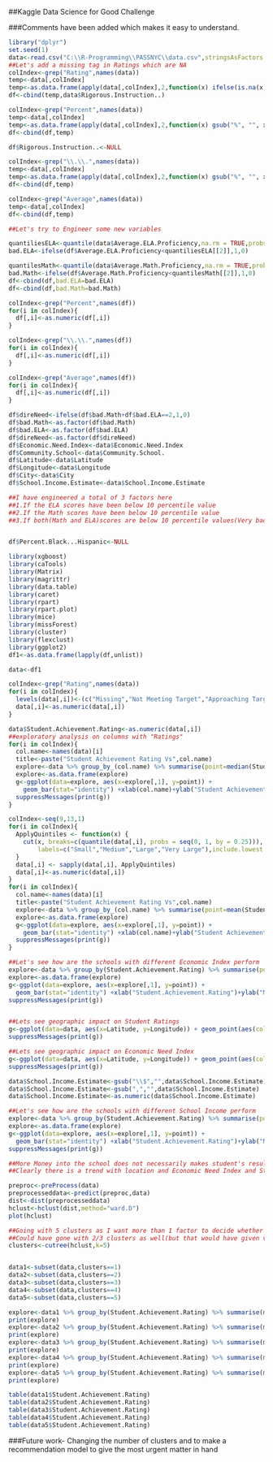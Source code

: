 ##Kaggle Data Science for Good Challenge

###Comments have been added which makes it easy to understand.

```r
library("dplyr")
set.seed(1)
data<-read.csv("C:\\R-Programming\\PASSNYC\\data.csv",stringsAsFactors = FALSE,na.strings = c("N/A","NA",""))
##Let's add a missing tag in Ratings which are NA
colIndex<-grep("Rating",names(data))
temp<-data[,colIndex]
temp<-as.data.frame(apply(data[,colIndex],2,function(x) ifelse(is.na(x),"Missing",x)))
df<-cbind(temp,data$Rigorous.Instruction..)

colIndex<-grep("Percent",names(data))
temp<-data[,colIndex]
temp<-as.data.frame(apply(data[,colIndex],2,function(x) gsub("%", "", x)))
df<-cbind(df,temp)

df$Rigorous.Instruction..<-NULL

colIndex<-grep("\\.\\.",names(data))
temp<-data[,colIndex]
temp<-as.data.frame(apply(data[,colIndex],2,function(x) gsub("%", "", x)))
df<-cbind(df,temp)

colIndex<-grep("Average",names(data))
temp<-data[,colIndex]
df<-cbind(df,temp)

##Let's try to Engineer some new variables

quantiliesELA<-quantile(data$Average.ELA.Proficiency,na.rm = TRUE,probs=seq(0,1,0.1))
bad.ELA<-ifelse(df$Average.ELA.Proficiency<quantiliesELA[[2]],1,0)

quantilesMath<-quantile(data$Average.Math.Proficiency,na.rm = TRUE,probs=seq(0,1,0.1))
bad.Math<-ifelse(df$Average.Math.Proficiency<quantilesMath[[2]],1,0)
df<-cbind(df,bad.ELA=bad.ELA)
df<-cbind(df,bad.Math=bad.Math)

colIndex<-grep("Percent",names(df))
for(i in colIndex){
  df[,i]<-as.numeric(df[,i])
}

colIndex<-grep("\\.\\.",names(df))
for(i in colIndex){
  df[,i]<-as.numeric(df[,i])
}

colIndex<-grep("Average",names(df))
for(i in colIndex){
  df[,i]<-as.numeric(df[,i])
}

df$direNeed<-ifelse(df$bad.Math+df$bad.ELA==2,1,0)
df$bad.Math<-as.factor(df$bad.Math)
df$bad.ELA<-as.factor(df$bad.ELA)
df$direNeed<-as.factor(df$direNeed)
df$Economic.Need.Index<-data$Economic.Need.Index
df$Community.School<-data$Community.School.
df$Latitude<-data$Latitude
df$Longitude<-data$Longitude
df$City<-data$City
df$School.Income.Estimate<-data$School.Income.Estimate

##I have engineered a total of 3 factors here
##1.If the ELA scores have been below 10 percentile value
##2.If the Math scores have been below 10 percentile value
##3.If both(Math and ELA)scores are below 10 percentile values(Very bad case)


df$Percent.Black...Hispanic<-NULL

library(xgboost)
library(caTools)
library(Matrix)
library(magrittr)
library(data.table)
library(caret)
library(rpart)
library(rpart.plot)
library(mice)
library(missForest)
library(cluster)
library(flexclust)
library(ggplot2)
df1<-as.data.frame(lapply(df,unlist))

data<-df1

colIndex<-grep("Rating",names(data))
for(i in colIndex){
  levels(data[,i])<-(c("Missing","Not Meeting Target","Approaching Target","Meeting Target","Exceeding Target"))
  data[,i]<-as.numeric(data[,i])
}

data$Student.Achievement.Rating<-as.numeric(data[,i])
##exploratory analysis on columns with "Ratings"
for(i in colIndex){
  col.name<-names(data)[i]
  title<-paste("Student Achievement Rating Vs",col.name)
  explore<-data %>% group_by_(col.name) %>% summarise(point=median(Student.Achievement.Rating))
  explore<-as.data.frame(explore)
  g<-ggplot(data=explore, aes(x=explore[,1], y=point)) +
    geom_bar(stat="identity") +xlab(col.name)+ylab("Student Achievement Rating") + labs(title=title)
  suppressMessages(print(g))
}

colIndex<-seq(9,13,1)
for(i in colIndex){
  ApplyQuintiles <- function(x) {
    cut(x, breaks=c(quantile(data[,i], probs = seq(0, 1, by = 0.25))), 
        labels=c("Small","Medium","Large","Very Large"),include.lowest = TRUE)
  }
  data[,i] <- sapply(data[,i], ApplyQuintiles)
  data[,i]<-as.numeric(data[,i])
}
for(i in colIndex){
  col.name<-names(data)[i]
  title<-paste("Student Achievement Rating Vs",col.name)
  explore<-data %>% group_by_(col.name) %>% summarise(point=mean(Student.Achievement.Rating))
  explore<-as.data.frame(explore)
  g<-ggplot(data=explore, aes(x=explore[,1], y=point)) +
    geom_bar(stat="identity") +xlab(col.name)+ylab("Student Achievement Rating") + labs(title=title)
  suppressMessages(print(g))
}

##Let's see how are the schools with different Economic Index perform 
explore<-data %>% group_by(Student.Achievement.Rating) %>% summarise(point=median(Economic.Need.Index,na.rm = TRUE))
explore<-as.data.frame(explore)
g<-ggplot(data=explore, aes(x=explore[,1], y=point)) +
  geom_bar(stat="identity") +xlab("Student.Achievement.Rating")+ylab("Mean Economic Need Index") + labs(title="Student.Achievement.Rating Vs Mean Economic Need Index")
suppressMessages(print(g))


##Lets see geographic impact on Student Ratings
g<-ggplot(data=data, aes(x=Latitude, y=Longitude)) + geom_point(aes(color=Student.Achievement.Rating))+ xlab("Latitude")+ylab("Longitude") + labs(title="Effect of Latitude and Longitude on Student Achievement Rating")
suppressMessages(print(g))

##Lets see geographic impact on Economic Need Index
g<-ggplot(data=data, aes(x=Latitude, y=Longitude)) + geom_point(aes(color=Economic.Need.Index))+ xlab("Latitude")+ylab("Longitude") + labs(title="Effect of Latitude and Longitude on Student Achievement Rating")
suppressMessages(print(g))

data$School.Income.Estimate<-gsub("\\$","",data$School.Income.Estimate)
data$School.Income.Estimate<-gsub(",","",data$School.Income.Estimate)
data$School.Income.Estimate<-as.numeric(data$School.Income.Estimate)

##Let's see how are the schools with different School Income perform 
explore<-data %>% group_by(Student.Achievement.Rating) %>% summarise(point=median(School.Income.Estimate,na.rm = TRUE))
explore<-as.data.frame(explore)
g<-ggplot(data=explore, aes(x=explore[,1], y=point)) +
  geom_bar(stat="identity") +xlab("Student.Achievement.Rating")+ylab("Median School Income") + labs(title="Student.Achievement.Rating Vs Median School Income")
suppressMessages(print(g))

##More Money into the school does not necessarily makes student's results good
##Clearly there is a trend with location and Economic Need Index and Student Ratings(Data points are getting clustered around different spots)

preproc<-preProcess(data)
preprocesseddata<-predict(preproc,data)
dist<-dist(preprocesseddata)
hclust<-hclust(dist,method="ward.D")
plot(hclust)

##Going with 5 clusters as I want more than 1 factor to decide whether the school needs help or not
##Could have gone with 2/3 clusters as well(but that would have given very few segregation within the data)
clusters<-cutree(hclust,k=5)


data1<-subset(data,clusters==1)
data2<-subset(data,clusters==2)
data3<-subset(data,clusters==3)
data4<-subset(data,clusters==4)
data5<-subset(data,clusters==5)

explore<-data1 %>% group_by(Student.Achievement.Rating) %>% summarise(median(Economic.Need.Index,na.rm = TRUE)) 
print(explore)
explore<-data2 %>% group_by(Student.Achievement.Rating) %>% summarise(median(Economic.Need.Index,na.rm = TRUE)) 
print(explore)
explore<-data3 %>% group_by(Student.Achievement.Rating) %>% summarise(median(Economic.Need.Index,na.rm = TRUE)) 
print(explore)
explore<-data4 %>% group_by(Student.Achievement.Rating) %>% summarise(median(Economic.Need.Index,na.rm = TRUE)) 
print(explore)
explore<-data5 %>% group_by(Student.Achievement.Rating) %>% summarise(median(Economic.Need.Index,na.rm = TRUE)) 
print(explore)

table(data1$Student.Achievement.Rating)
table(data2$Student.Achievement.Rating)
table(data3$Student.Achievement.Rating)
table(data4$Student.Achievement.Rating)
table(data5$Student.Achievement.Rating)
```

###Future work- Changing the number of clusters and to make a recommendation model to give the most urgent matter in hand